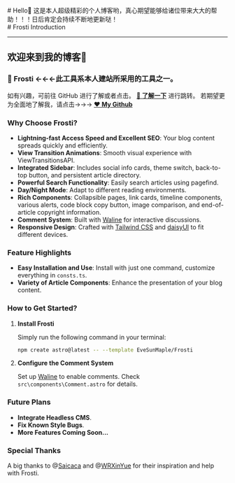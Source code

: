
<BaseLayout title="Home">
  <BaseCard title="Home">
    <div class="flex">
      <div class="p-6">
          # Hello👋 这是本人超级精彩的个人博客哟，真心期望能够给诸位带来大大的帮助！！！日后肯定会持续不断地更新哒！ 
      </div>
    </div>

  </BaseCard>

  <BaseCard title="Home" image="/index.webp">
# Frosti Introduction

---

## 欢迎来到我的博客🙌

### 🧊 Frosti ←←←此工具系本人建站所采用的工具之一。
如有兴趣，可前往 GitHub 进行了解或者点击。 [**👾 了解一下**](https://github.com/EveSunMaple/Frosti) 进行跳转。
若期望更为全面地了解我，请点击→→→  [**❤️ My Github**](https://github.com/2305238778)

### Why Choose Frosti?

- **Lightning-fast Access Speed and Excellent SEO**: Your blog content spreads quickly and efficiently.
- **View Transition Animations**: Smooth visual experience with ViewTransitionsAPI.
- **Integrated Sidebar**: Includes social info cards, theme switch, back-to-top button, and persistent article directory.
- **Powerful Search Functionality**: Easily search articles using pagefind.
- **Day/Night Mode**: Adapt to different reading environments.
- **Rich Components**: Collapsible pages, link cards, timeline components, various alerts, code block copy button, image comparison, and end-of-article copyright information.
- **Comment System**: Built with [Waline](https://waline.js.org/) for interactive discussions.
- **Responsive Design**: Crafted with [Tailwind CSS](https://tailwindcss.com/) and [daisyUI](https://daisyui.com/) to fit different devices.

### Feature Highlights

- **Easy Installation and Use**: Install with just one command, customize everything in `consts.ts`.
- **Variety of Article Components**: Enhance the presentation of your blog content.

### How to Get Started?

1. **Install Frosti**

   Simply run the following command in your terminal:

   ```sh
   npm create astro@latest -- --template EveSunMaple/Frosti
   ```

2. **Configure the Comment System**

   Set up [Waline](https://waline.js.org/) to enable comments. Check `src\components\Comment.astro` for details.

### Future Plans

- **Integrate Headless CMS**.
- **Fix Known Style Bugs**.
- **More Features Coming Soon...**

### Special Thanks

A big thanks to @[Saicaca](https://github.com/saicaca) and @[WRXinYue](https://github.com/WRXinYue) for their inspiration and help with Frosti.

  </BaseCard>
</BaseLayout>
